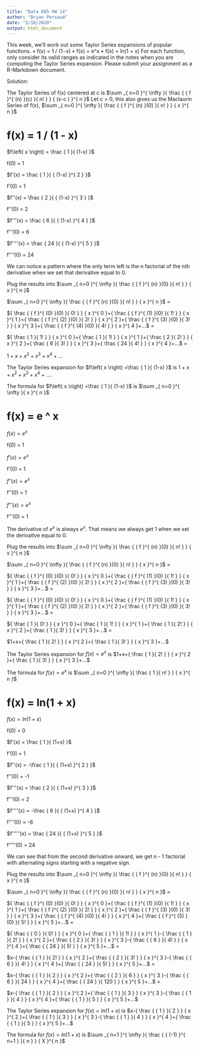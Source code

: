 ---
title: "Data 605 HW 14"
author: "Bryan Persaud"
date: "5/10/2020"
output: html_document
---

This week, we’ll work out some Taylor Series expansions of popular functions.
• f(x) = 1 / (1−x)
• f(x) = e^x
• f(x) = ln(1 + x)
For each function, only consider its valid ranges as indicated in the notes when you are computing the Taylor Series expansion. Please submit your assignment as a R-Markdown document.

Solution:

The Taylor Series of f(x) centered at c is $\sum _{ n=0 }^{ \infty  }{ \frac { { f }^{ (n) }(c) }{ n! }  } { (x-c ) }^{ n }$ Let c = 0, this also gives us the Maclaurin Series of f(x), $\sum _{ n=0 }^{ \infty  }{ \frac { { f }^{ (n) }(0) }{ n! }  } { x }^{ n }$

# f(x) = 1 / (1 - x)

$f\left( x \right) = \frac { 1 }{ (1-x) }$

f(0) = 1

$f'(x) = \frac { 1 }{ { (1-x) }^{ 2 } }$

f'(0) = 1

$f''(x) = \frac { 2 }{ { (1-x) }^{ 3 } }$

f''(0) = 2

$f'''(x) = \frac { 6 }{ { (1-x) }^{ 4 } }$

f'''(0) = 6

$f''''(x) = \frac { 24 }{ { (1-x) }^{ 5 } }$

f''''(0) = 24

We can notice a pattern where the only term left is the n factorial of the nth derivative when we set that derivative equal to 0.

Plug the results into $\sum _{ n=0 }^{ \infty  }{ \frac { { f }^{ (n) }(0) }{ n! }  } { x }^{ n }$

$\sum _{ n=0 }^{ \infty  }{ \frac { { f }^{ (n) }(0) }{ n! }  } { x }^{ n }$ =

${ \frac { { f }^{ (0) }(0) }{ 0! }  } { x }^{ 0 }+{ \frac { { f }^{ (1) }(0) }{ 1! }  } { x }^{ 1 }+{ \frac { { f }^{ (2) }(0) }{ 2! }  } { x }^{ 2 }+{ \frac { { f }^{ (3) }(0) }{ 3! }  } { x }^{ 3 }+{ \frac { { f }^{ (4) }(0) }{ 4! }  } { x }^{ 4 }+...$ =

${ \frac { 1 }{ 1! }  } { x }^{ 0 }+{ \frac { 1 }{ 1! }  } { x }^{ 1 }+{ \frac { 2 }{ 2! }  } { x }^{ 2 }+{ \frac { 6 }{ 3! }  } { x }^{ 3 }+{ \frac { 24 }{ 4! }  } { x }^{ 4 }+...$ =

$1+x+{ x }^{ 2 }+{ x }^{ 3 }+{ x }^{ 4 }+...$

The Taylor Series expansion for $f\left( x \right) =\frac { 1 }{ (1-x) }$ is $1+x+{ x }^{ 2 }+{ x }^{ 3 }+{ x }^{ 4 }+...$.

The formula for $f\left( x \right) =\frac { 1 }{ (1-x) }$ is $\sum _{ n=0 }^{ \infty  }{ x }^{ n }$

# f(x) = e ^ x

$f\left( x \right) = { e }^{ x }$

f(0) = 1

$f'(x) = { e }^{ x }$

f'(0) = 1

$f''(x) = { e }^{ x }$

f''(0) = 1

$f'''(x) = { e }^{ x }$

f'''(0) = 1

The derivative of ${ e }^{ x }$ is always ${ e }^{ x }$. That means we always get 1 when we set the derivative equal to 0.

Plug the results into $\sum _{ n=0 }^{ \infty  }{ \frac { { f }^{ (n) }(0) }{ n! }  } { x }^{ n }$

$\sum _{ n=0 }^{ \infty  }{ \frac { { f }^{ (n) }(0) }{ n! }  } { x }^{ n }$ =

${ \frac { { f }^{ (0) }(0) }{ 0! }  } { x }^{ 0 }+{ \frac { { f }^{ (1) }(0) }{ 1! }  } { x }^{ 1 }+{ \frac { { f }^{ (2) }(0) }{ 2! }  } { x }^{ 2 }+{ \frac { { f }^{ (3) }(0) }{ 3! }  } { x }^{ 3 }+...$ =

${ \frac { { f }^{ (0) }(0) }{ 0! }  } { x }^{ 0 }+{ \frac { { f }^{ (1) }(0) }{ 1! }  } { x }^{ 1 }+{ \frac { { f }^{ (2) }(0) }{ 2! }  } { x }^{ 2 }+{ \frac { { f }^{ (3) }(0) }{ 3! }  } { x }^{ 3 }+...$ =

${ \frac { 1 }{ 0! }  } { x }^{ 0 }+{ \frac { 1 }{ 1! }  } { x }^{ 1 }+{ \frac { 1 }{ 2! }  } { x }^{ 2 }+{ \frac { 1 }{ 3! }  } { x }^{ 3 }+...$ =

$1+x+{ \frac { 1 }{ 2! }  } { x }^{ 2 }+{ \frac { 1 }{ 3! }  } { x }^{ 3 }+...$

The Taylor Series expansion for $f\left( x \right) ={ e }^{ x }$ is $1+x+{ \frac { 1 }{ 2! }  } { x }^{ 2 }+{ \frac { 1 }{ 3! }  } { x }^{ 3 }+...$

The formula for $f\left( x \right) ={ e }^{ x }$ is $\sum _{ n=0 }^{ \infty  }{ \frac { 1 }{ n! }  } { x }^{ n }$

# f(x) = ln(1 + x)

$f\left( x \right)=ln(1+x)$

f(0) = 0

$f'(x) = \frac { 1 }{ (1+x) }$

f'(0) = 1

$f''(x) = -\frac { 1 }{ { (1+x) }^{ 2 } }$

f''(0) = -1

$f'''(x) = \frac { 2 }{ { (1+x) }^{ 3 } }$

f'''(0) = 2

$f''''(x) = -\frac { 6 }{ { (1+x) }^{ 4 } }$

f''''(0) = -6

$f'''''(x) = \frac { 24 }{ { (1+x) }^{ 5 } }$

f'''''(0) = 24

We can see that from the second derivative onward, we get n - 1 factorial with alternating signs starting with a negative sign.

Plug the results into $\sum _{ n=0 }^{ \infty  }{ \frac { { f }^{ (n) }(0) }{ n! }  } { x }^{ n }$

$\sum _{ n=0 }^{ \infty  }{ \frac { { f }^{ (n) }(0) }{ n! }  } { x }^{ n }$ =

${ \frac { { f }^{ (0) }(0) }{ 0! }  } { x }^{ 0 }+{ \frac { { f }^{ (1) }(0) }{ 1! }  } { x }^{ 1 }+{ \frac { { f }^{ (2) }(0) }{ 2! }  } { x }^{ 2 }+{ \frac { { f }^{ (3) }(0) }{ 3! }  } { x }^{ 3 }+{ \frac { { f }^{ (4) }(0) }{ 4! }  } { x }^{ 4 }+{ \frac { { f }^{ (5) }(0) }{ 5! }  } { x }^{ 5 }+...$ =

${ \frac { { 0 } }{ 0! }  } { x }^{ 0 }+{ \frac { { 1 } }{ 1! }  } { x }^{ 1 }-{ \frac { { 1 } }{ 2! }  } { x }^{ 2 }+{ \frac { { 2 } }{ 3! }  } { x }^{ 3 }-{ \frac { { 6 } }{ 4! }  } { x }^{ 4 }+{ \frac { { 24 } }{ 5! }  } { x }^{ 5 }+...$ =

$x-{ \frac { { 1 } }{ 2! }  } { x }^{ 2 }+{ \frac { { 2 } }{ 3! }  } { x }^{ 3 }-{ \frac { { 6 } }{ 4! }  } { x }^{ 4 }+{ \frac { { 24 } }{ 5! }  } { x }^{ 5 }+...$ =

$x-{ \frac { { 1 } }{ 2 }  } { x }^{ 2 }+{ \frac { { 2 } }{ 6 }  } { x }^{ 3 }-{ \frac { { 6 } }{ 24 }  } { x }^{ 4 }+{ \frac { { 24 } }{ 120 }  } { x }^{ 5 }+...$ = 

$x-{ \frac { { 1 } }{ 2 }  } { x }^{ 2 }+{ \frac { { 1 } }{ 3 }  } { x }^{ 3 }-{ \frac { { 1 } }{ 4 }  } { x }^{ 4 }+{ \frac { { 1 } }{ 5 }  } { x }^{ 5 }+...$

The Taylor Series expansion for $f\left( x \right)=ln(1+x)$ is $x-{ \frac { { 1 } }{ 2 }  } { x }^{ 2 }+{ \frac { { 1 } }{ 3 }  } { x }^{ 3 }-{ \frac { { 1 } }{ 4 }  } { x }^{ 4 }+{ \frac { { 1 } }{ 5 }  } { x }^{ 5 }+...$

The formula for $f\left( x \right)=ln(1+x)$ is $\sum _{ n=1 }^{ \infty  }{ \frac { { (-1) }^{ n+1 } }{ n }  } { X }^{ n }$
